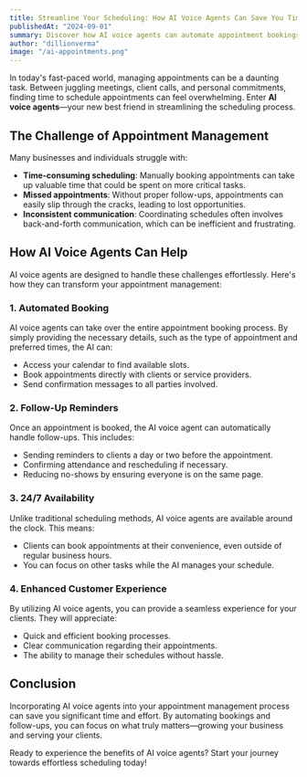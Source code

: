 ```yaml
---
title: Streamline Your Scheduling: How AI Voice Agents Can Save You Time
publishedAt: "2024-09-01"
summary: Discover how AI voice agents can automate appointment bookings and follow-ups, freeing up your valuable time.
author: "dillionverma"
image: "/ai-appointments.png"
---
```


In today's fast-paced world, managing appointments can be a daunting task. Between juggling meetings, client calls, and personal commitments, finding time to schedule appointments can feel overwhelming. Enter **AI voice agents**—your new best friend in streamlining the scheduling process.

## The Challenge of Appointment Management

Many businesses and individuals struggle with:

- **Time-consuming scheduling**: Manually booking appointments can take up valuable time that could be spent on more critical tasks.
- **Missed appointments**: Without proper follow-ups, appointments can easily slip through the cracks, leading to lost opportunities.
- **Inconsistent communication**: Coordinating schedules often involves back-and-forth communication, which can be inefficient and frustrating.

## How AI Voice Agents Can Help

AI voice agents are designed to handle these challenges effortlessly. Here's how they can transform your appointment management:

### 1. Automated Booking

AI voice agents can take over the entire appointment booking process. By simply providing the necessary details, such as the type of appointment and preferred times, the AI can:

- Access your calendar to find available slots.
- Book appointments directly with clients or service providers.
- Send confirmation messages to all parties involved.

### 2. Follow-Up Reminders

Once an appointment is booked, the AI voice agent can automatically handle follow-ups. This includes:

- Sending reminders to clients a day or two before the appointment.
- Confirming attendance and rescheduling if necessary.
- Reducing no-shows by ensuring everyone is on the same page.

### 3. 24/7 Availability

Unlike traditional scheduling methods, AI voice agents are available around the clock. This means:

- Clients can book appointments at their convenience, even outside of regular business hours.
- You can focus on other tasks while the AI manages your schedule.

### 4. Enhanced Customer Experience

By utilizing AI voice agents, you can provide a seamless experience for your clients. They will appreciate:

- Quick and efficient booking processes.
- Clear communication regarding their appointments.
- The ability to manage their schedules without hassle.

## Conclusion

Incorporating AI voice agents into your appointment management process can save you significant time and effort. By automating bookings and follow-ups, you can focus on what truly matters—growing your business and serving your clients. 

Ready to experience the benefits of AI voice agents? Start your journey towards effortless scheduling today!

